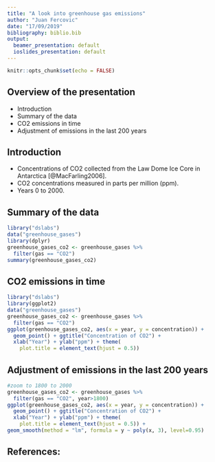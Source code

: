 ```yaml
---
title: "A look into greenhouse gas emissions"
author: "Juan Fercovic"
date: "17/09/2019"
bibliography: biblio.bib
output:
  beamer_presentation: default
  ioslides_presentation: default
---
```


```r
knitr::opts_chunk$set(echo = FALSE)
```

## Overview of the presentation

- Introduction
- Summary of the data
- CO2 emissions in time
- Adjustment of emissions in the last 200 years

## Introduction

- Concentrations of CO2 collected from the Law Dome Ice Core in Antarctica [@MacFarling2006].
- CO2 concentrations measured in parts per million (ppm).
- Years 0 to 2000.



## Summary of the data

```r
library("dslabs")
data("greenhouse_gases")
library(dplyr)
greenhouse_gases_co2 <- greenhouse_gases %>%
  filter(gas == "CO2")
summary(greenhouse_gases_co2)
```

## CO2 emissions in time

```r
library("dslabs")
library(ggplot2)
data("greenhouse_gases")
greenhouse_gases_co2 <- greenhouse_gases %>%
  filter(gas == "CO2")
ggplot(greenhouse_gases_co2, aes(x = year, y = concentration)) +
  geom_point() + ggtitle("Concentration of CO2") +
  xlab("Year") + ylab("ppm") + theme(
    plot.title = element_text(hjust = 0.5))
```


## Adjustment of emissions in the last 200 years

```r
#zoom to 1800 to 2000
greenhouse_gases_co2 <- greenhouse_gases %>%
  filter(gas == "CO2", year>1800)
ggplot(greenhouse_gases_co2, aes(x = year, y = concentration)) +
  geom_point() + ggtitle("Concentration of CO2") +
  xlab("Year") + ylab("ppm") + theme(
    plot.title = element_text(hjust = 0.5)) +
geom_smooth(method = "lm", formula = y ~ poly(x, 3), level=0.95)
```

## References:
